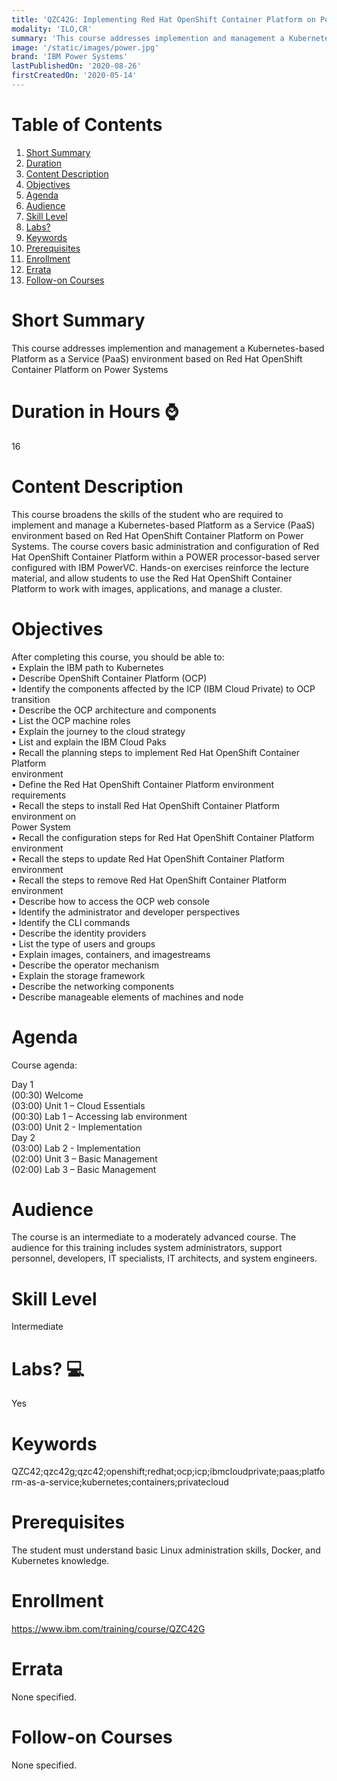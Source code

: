 ```yaml
---
title: 'QZC42G: Implementing Red Hat OpenShift Container Platform on Power Systems'
modality: 'ILO,CR'
summary: 'This course addresses implemention and management a Kubernetes-based Platform as a Service (PaaS) environment based on Red Hat OpenShift Container Platform on Power Systems'
image: '/static/images/power.jpg'
brand: 'IBM Power Systems'
lastPublishedOn: '2020-08-26'
firstCreatedOn: '2020-05-14'
---
```

# Table of Contents
1.  [Short Summary](#short-summary)
2.  [Duration](#duration-in-hours-)
3.  [Content Description](#content-description)
4.  [Objectives](#objectives)
5.  [Agenda](#agenda)
6.  [Audience](#audience)
7.  [Skill Level](#skill-level)
8.  [Labs?](#labs-)
9.  [Keywords](#keywords)
10. [Prerequisites](#prerequisites)
11. [Enrollment](#enrollment)
12. [Errata](#errata)
13. [Follow-on Courses](#follow-on-courses)

# Short Summary
This course addresses implemention and management a Kubernetes-based Platform as a Service (PaaS) environment based on Red Hat OpenShift Container Platform on Power Systems

# Duration in Hours ⌚
16

# Content Description
<p>This course broadens the skills of the student who are required to implement and manage a Kubernetes-based Platform as a Service (PaaS) environment based on Red Hat OpenShift Container Platform on Power Systems. The course covers basic administration and configuration of Red Hat OpenShift Container Platform within a POWER processor-based server configured with IBM PowerVC. Hands-on exercises reinforce the lecture material, and allow students to use the Red Hat OpenShift Container Platform to work with images, applications, and manage a cluster.</p>

# Objectives
<p>After completing this course, you should be able to:<br/>• Explain the IBM path to Kubernetes<br/>• Describe OpenShift Container Platform (OCP)<br/>• Identify the components affected by the ICP (IBM Cloud Private) to OCP transition<br/>• Describe the OCP architecture and components<br/>• List the OCP machine roles<br/>• Explain the journey to the cloud strategy<br/>• List and explain the IBM Cloud Paks<br/>• Recall the planning steps to implement Red Hat OpenShift Container Platform<br/>environment<br/>• Define the Red Hat OpenShift Container Platform environment requirements<br/>• Recall the steps to install Red Hat OpenShift Container Platform environment on<br/>Power System<br/>• Recall the configuration steps for Red Hat OpenShift Container Platform environment<br/>• Recall the steps to update Red Hat OpenShift Container Platform environment<br/>• Recall the steps to remove Red Hat OpenShift Container Platform environment<br/>• Describe how to access the OCP web console<br/>• Identify the administrator and developer perspectives<br/>• Identify the CLI commands<br/>• Describe the identity providers<br/>• List the type of users and groups<br/>• Explain images, containers, and imagestreams<br/>• Describe the operator mechanism<br/>• Explain the storage framework<br/>• Describe the networking components<br/>• Describe manageable elements of machines and node</p>

# Agenda
<p>Course agenda:</p><p>Day 1<br/>(00:30) Welcome<br/>(03:00) Unit 1 – Cloud Essentials<br/>(00:30) Lab 1 – Accessing lab environment<br/>(03:00) Unit 2 - Implementation<br/>Day 2<br/>(03:00) Lab 2 - Implementation<br/>(02:00) Unit 3 – Basic Management<br/>(02:00) Lab 3 – Basic Management</p>

# Audience
<p>The course is an intermediate to a moderately advanced course. The audience for this training includes system administrators, support personnel, developers, IT specialists, IT architects, and system engineers.</p>

# Skill Level
Intermediate

# Labs? 💻
Yes

# Keywords
QZC42;qzc42g;qzc42;openshift;redhat;ocp;icp;ibmcloudprivate;paas;platform-as-a-service;kubernetes;containers;privatecloud

# Prerequisites
<p>The student must understand basic Linux administration skills, Docker, and Kubernetes knowledge.&nbsp;</p>

# Enrollment
https://www.ibm.com/training/course/QZC42G

# Errata
None specified.

# Follow-on Courses
None specified.

